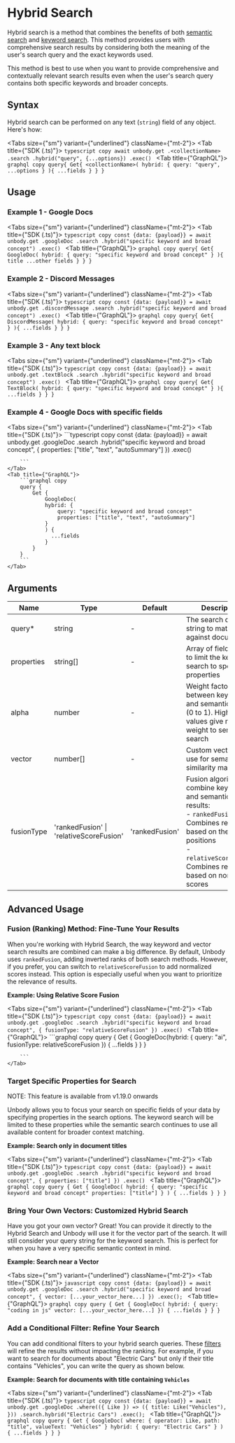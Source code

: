 
# Hybrid Search

Hybrid search is a method that combines the benefits of both [semantic search](/content-api/search/semantic-search) and [keyword search](/content-api/search/keyword-search). This method provides users with comprehensive search results by considering both the meaning of the user's search query and the exact keywords used.

This method is best to use when you want to provide comprehensive and contextually relevant search results even when the user's search query contains both specific keywords and broader concepts.

## Syntax

Hybrid search can be performed on any text (`string`) field of any object. Here's how:

<Tabs size={"sm"} variant={"underlined"} className={"mt-2"}>
<Tab title={"SDK (.ts)"}>
    ```typescript copy
    await unbody.get
                .<collectionName>
                .search
                .hybrid("query", {...options})
                .exec()
    ```
</Tab>
<Tab title={"GraphQL"}>
    ```graphql copy
    query{
      Get{
        <collectionName>(
            hybrid: {
                query: "query",
                ...options
            }
        ){
            ...fields
        }
      }
    }
    ```
</Tab>
</Tabs>

## Usage

### Example 1 - Google Docs

<Tabs size={"sm"} variant={"underlined"} className={"mt-2"}>
<Tab title={"SDK (.ts)"}>
    ```typescript copy
    const {data: {payload}} = await unbody.get
                                          .googleDoc
                                          .search
                                          .hybrid("specific keyword and broad concept")
                                          .exec()
    ```
</Tab>
<Tab title={"GraphQL"}>
    ```graphql copy
    query{
      Get{
        GoogleDoc(
            hybrid: {
                query: "specific keyword and broad concept"
            }
        ){
            title
            ...other fields
        }
      }
    }
    ```
</Tab>
</Tabs>

### Example 2 - Discord Messages
<Tabs size={"sm"} variant={"underlined"} className={"mt-2"}>
    <Tab title={"SDK (.ts)"}>
        ```typescript copy
        const {data: {payload}} = await unbody.get
                                              .discordMessage
                                              .search
                                              .hybrid("specific keyword and broad concept")
                                              .exec()
        ```
    </Tab>
    <Tab title={"GraphQL"}>
    ```graphql copy
    query{
      Get{
        DiscordMessage(
            hybrid: {
                query: "specific keyword and broad concept"
            }
        ){
            ...fields
        }
      }
    }
    ```
</Tab>
</Tabs>


### Example 3 - Any text block

<Tabs size={"sm"} variant={"underlined"} className={"mt-2"}>
    <Tab title={"SDK (.ts)"}>
        ```typescript copy
        const {data: {payload}} = await unbody.get
                                              .textBlock
                                              .search
                                              .hybrid("specific keyword and broad concept")
                                              .exec()
        ```
    </Tab>
    <Tab title={"GraphQL"}>
        ```graphql copy
        query{
          Get{
            TextBlock(
                hybrid: {
                    query: "specific keyword and broad concept"
                }
            ){
                ...fields
            }
          }
        }
        ```
    </Tab>
</Tabs>

### Example 4 - Google Docs with specific fields
<Tabs size={"sm"} variant={"underlined"} className={"mt-2"}>
    <Tab title={"SDK (.ts)"}>
        ```typescript copy
        const {data: {payload}} = await unbody.get
                                              .googleDoc
                                              .search
                                              .hybrid("specific keyword and broad concept", {
                                                    properties: ["title", "text", "autoSummary"]
                                              })
                                              .exec()

        ```
    </Tab>
    <Tab title={"GraphQL"}>
        ```graphql copy
        query {
            Get {
                GoogleDoc(
                hybrid: {
                    query: "specific keyword and broad concept"
                    properties: ["title", "text", "autoSummary"]
                }
                ) {
                  ...fields
                }
            }
        }
        ```
    </Tab>
</Tabs>

## Arguments

| Name | Type | Default | Description |
| --- | --- | --- | --- |
| query* | string | - | The search query string to match against documents |
| properties | string[] | - | Array of field names to limit the keyword search to specific properties |
| alpha | number | - | Weight factor between keyword and semantic search (0 to 1). Higher values give more weight to semantic search |
| vector | number[] | - | Custom vector to use for semantic similarity matching |
| fusionType | 'rankedFusion' \| 'relativeScoreFusion' | 'rankedFusion' | Fusion algorithm to combine keyword and semantic search results:<br/>- `rankedFusion`: Combines results based on their rank positions<br/>- `relativeScoreFusion`: Combines results based on normalized scores |

## Advanced Usage
### Fusion (Ranking) Method: Fine-Tune Your Results

When you're working with Hybrid Search, the way keyword and vector search results are combined can make a big difference. By default, Unbody uses `rankedFusion`, adding inverted ranks of both search methods. However, if you prefer, you can switch to `relativeScoreFusion` to add normalized scores instead. This option is especially useful when you want to prioritize the relevance of results.

**Example: Using Relative Score Fusion**

<Tabs size={"sm"} variant={"underlined"} className={"mt-2"}>
    <Tab title={"SDK (.ts)"}>
        ```typescript copy
        const {data: {payload}} = await unbody.get
                                              .googleDoc
                                              .search
                                              .hybrid("specific keyword and broad concept", {
                                                fusionType: "relativeScoreFusion"
                                              })
                                              .exec()
        ```
    </Tab>
    <Tab title={"GraphQL"}>
        ```graphql copy
        query {
            Get {
                GoogleDoc(hybrid: { query: "ai", fusionType: relativeScoreFusion }) {
                ...fields
                }
            }
        }

        ```
    </Tab>
</Tabs>

### Target Specific Properties for Search

<Callout>
    NOTE: This feature is available from v1.19.0 onwards
</Callout>

Unbody allows you to focus your search on specific fields of your data by specifying properties in the search options. The keyword search will be limited to these properties while the semantic search continues to use all available content for broader context matching.

**Example: Search only in document titles**

<Tabs size={"sm"} variant={"underlined"} className={"mt-2"}>
    <Tab title={"SDK (.ts)"}>
        ```typescript copy
        const {data: {payload}} = await unbody.get
                                             .googleDoc
                                             .search
                                             .hybrid("specific keyword and broad concept", {
                                                 properties: ["title"]
                                             })
                                             .exec()
        ```
    </Tab>
    <Tab title={"GraphQL"}>
        ```graphql copy
        query {
          Get {
            GoogleDoc(
              hybrid: {
                query: "specific keyword and broad concept"
                properties: ["title"]
              }
            ) {
              ...fields
            }
          }
        }
        ```
    </Tab>
</Tabs>

### Bring Your Own Vectors: Customized Hybrid Search

Have you got your own vector? Great! You can provide it directly to the Hybrid Search and Unbody will use it for the vector part of the search. It will still consider your query string for the keyword search. This is perfect for when you have a very specific semantic context in mind.

**Example: Search near a Vector**

<Tabs size={"sm"} variant={"underlined"} className={"mt-2"}>
    <Tab title={"SDK (.ts)"}>
        ```javascript copy
        const {data: {payload}} = await unbody.get
                                              .googleDoc
                                              .search
                                              .hybrid("specific keyword and broad concept", {
                                                vector: [...your_vector_here...]
                                              })
                                              .exec();
        ```
    </Tab>
    <Tab title={"GraphQL"}>
        ```graphql copy
        query {
            Get {
                GoogleDoc(
                hybrid: {
                    query: "coding in js"
                    vector: [...your_vector_here...]
                }) {
                    ...fields
                }
            }
        }
        ```
    </Tab>
</Tabs>

### Add a Conditional Filter: Refine Your Search

You can add conditional filters to your hybrid search queries. These [filters](/content-api/filters) will refine the results without impacting the ranking. For example, if you want to search for documents about "Electric Cars" but only if their title contains "Vehicles", you can write the query as shown below.

**Example: Search for documents with title containing `Vehicles`**

<Tabs size={"sm"} variant={"underlined"} className={"mt-2"}>
    <Tab title={"SDK (.ts)"}>
        ```typescript copy
        const {data: {payload}} = await unbody.get
                                             .googleDoc
                                             .where(({ Like }) => ({
                                                 title: Like("Vehicles"),
                                             }))
                                             .search.hybrid("Electric Cars")
                                             .exec();
        ```
    </Tab>
    <Tab title={"GraphQL"}>
        ```graphql copy
        query {
          Get {
            GoogleDoc(
              where: { operator: Like, path: "title", valueText: "Vehicles" }
              hybrid: { query: "Electric Cars" }
            ) {
              ...fields
            }
          }
        }
        ```
    </Tab>
</Tabs>